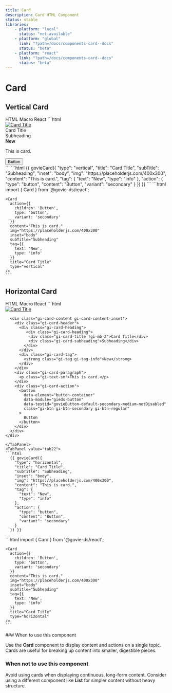 ```yaml
---
title: Card
description: Card HTML Component
status: stable
libraries:
    - platform: "local"
      status: "not-available"
    - platform: "global"
      link: "?path=/docs/components-card--docs"
      status: "beta"
    - platform: "react"
      link: "?path=/docs/components-card--docs"
      status: "beta"
---
```


# Card

<ComponentStatusBlock componentId="card" />

## Vertical Card

<ComponentContainer>
  <Card
    action={{
      children: 'Button',
      type: 'button',
      variant: 'secondary',
    }}
    content="This is card."
    img="https://placeholderjs.com/400x300"
    inset="body"
    subTitle="Subheading"
    tag={{
      text: 'New',
      type: 'info',
    }}
    title="Card Title"
    type="vertical"
  />
</ComponentContainer>

<Tabs id="tab1">
  <TabList>
    <TabItem value="tab11" checked>HTML</TabItem>
    <TabItem value="tab12">Macro</TabItem>
    <TabItem value="tab13">React</TabItem>
  </TabList>
  <TabPanel value="tab11">
  ```html
   <div class="gi-card gi-card-vertical">
    <div class="gi-card-image">
      <a href="">
        <img src="https://placeholderjs.com/400x300" alt="Card Title" />
      </a>
    </div>
    <div class="gi-card-content gi-card-content-inset">
      <div class="gi-card-header">
        <div class="gi-card-heading">
          <div class="gi-card-title !gi-mb-2">Card Title</div>
          <div class="gi-card-subheading">Subheading</div>
        </div>
        <div class="gi-card-tag">
          <strong class="gi-tag gi-tag-info">New</strong>
        </div>
      </div>
      <div class="gi-card-paragraph">
        <p class="gi-text-sm">This is card.</p>
      </div>
      <div class="gi-card-action">
        <button
          data-element="button-container"
          data-module="gieds-button"
          data-testid="govieButton-default-secondary-medium-notDisabled"
          class="gi-btn gi-btn-secondary gi-btn-regular"
        >
          Button
        </button>
      </div>
    </div>
  </div>
  ```
  </TabPanel>
  <TabPanel value="tab12">
  ```html
    {{ govieCard({
      "type": "vertical",
      "title": "Card Title",
      "subTitle": "Subheading",
      "inset": "body",
      "img": "https://placeholderjs.com/400x300",
      "content": "This is card.",
      "tag": {
        "text": "New",
        "type": "info"
      },
      "action": {
        "type": "button",
        "content": "Button",
        "variant": "secondary"
      }
    }) }}
  ```
  </TabPanel>
  <TabPanel value="tab13">
    ```html
    import { Card } from '@govie-ds/react';

    <Card
      action={{
        children: 'Button',
        type: 'button',
        variant: 'secondary'
      }}
      content="This is card."
      img="https://placeholderjs.com/400x300"
      inset="body"
      subTitle="Subheading"
      tag={{
        text: 'New',
        type: 'info'
      }}
      title="Card Title"
      type="vertical"
    />
    ```

  </TabPanel>
</Tabs>

## Horizontal Card

<ComponentContainer>
  <Card
    action={{
      children: 'Button',
      type: 'button',
      variant: 'secondary',
    }}
    content="This is card."
    img="https://placeholderjs.com/400x300"
    inset="body"
    subTitle="Subheading"
    tag={{
      text: 'New',
      type: 'info',
    }}
    title="Card Title"
    type="horizontal"
  />
</ComponentContainer>

<Tabs id="tab2">
  <TabList>
    <TabItem value="tab21" checked>HTML</TabItem>
    <TabItem value="tab22">Macro</TabItem>
    <TabItem value="tab23">React</TabItem>
  </TabList>
  <TabPanel value="tab21">
  ```html
    <div class="gi-card gi-card-horizontal">
      <div class="gi-card-image">
        <a href="">
          <img src="https://placeholderjs.com/400x300" alt="Card Title" />
        </a>
      </div>

      <div class="gi-card-content gi-card-content-inset">
        <div class="gi-card-header">
          <div class="gi-card-heading">
             <div class="gi-card-heading">
              <div class="gi-card-title !gi-mb-2">Card Title</div>
              <div class="gi-card-subheading">Subheading</div>
            </div>
          </div>
          <div class="gi-card-tag">
            <strong class="gi-tag gi-tag-info">New</strong>
          </div>
        </div>
        <div class="gi-card-paragraph">
          <p class="gi-text-sm">This is card.</p>
        </div>
        <div class="gi-card-action">
          <button
            data-element="button-container"
            data-module="gieds-button"
            data-testid="govieButton-default-secondary-medium-notDisabled"
            class="gi-btn gi-btn-secondary gi-btn-regular"
          >
            Button
          </button>
        </div>
      </div>
    </div>

````
</TabPanel>
<TabPanel value="tab22">
```html
  {{ govieCard({
    "type": "horizontal",
    "title": "Card Title",
    "subTitle": "Subheading",
    "inset": "body",
    "img": "https://placeholderjs.com/400x300",
    "content": "This is card.",
    "tag": {
      "text": "New",
      "type": "info"
    },
    "action": {
      "type": "button",
      "content": "Button",
      "variant": "secondary"
    }
  }) }}
````

  </TabPanel>
  <TabPanel value="tab23">
    ```html
    import { Card } from '@govie-ds/react';

    <Card
      action={{
        children: 'Button',
        type: 'button',
        variant: 'secondary'
      }}
      content="This is card."
      img="https://placeholderjs.com/400x300"
      inset="body"
      subTitle="Subheading"
      tag={{
        text: 'New',
        type: 'info'
      }}
      title="Card Title"
      type="horizontal"
    />
    ```

  </TabPanel>
</Tabs>
### When to use this component

Use the **Card** component to display content and actions on a single topic. Cards are useful for breaking up content into smaller, digestible pieces.

### When not to use this component

Avoid using cards when displaying continuous, long-form content. Consider using a different component like **List** for simpler content without heavy structure.

